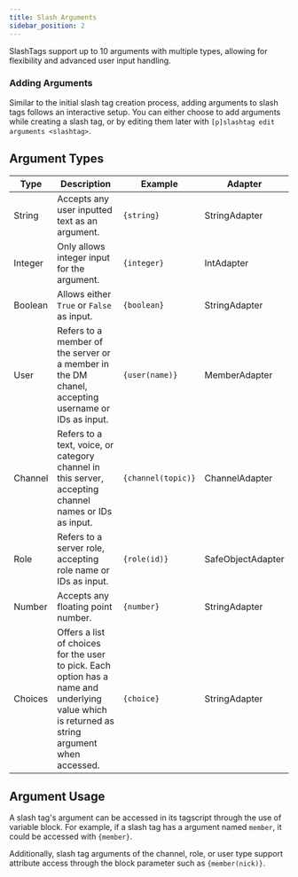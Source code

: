 ```yaml
---
title: Slash Arguments
sidebar_position: 2
---
```


SlashTags support up to 10 arguments with multiple types, allowing for flexibility and advanced user input handling.

### Adding Arguments

Similar to the initial slash tag creation process, adding arguments to slash tags follows an interactive setup. You can either choose to add arguments while creating a slash tag, or by editing them later with `[p]slashtag edit arguments <slashtag>`.

## Argument Types

Type    | Description     | Example      | Adapter
--------|-----------------|--------------|-----------
String | Accepts any user inputted text as an argument. | `{string}` | StringAdapter
Integer | Only allows integer input for the argument. | `{integer}` | IntAdapter
Boolean | Allows either `True` or `False` as input. | `{boolean}` | StringAdapter
User | Refers to a member of the server or a member in the DM chanel, accepting username or IDs as input. | `{user(name)}` | MemberAdapter
Channel | Refers to a text, voice, or category channel in this server, accepting channel names or IDs as input. | `{channel(topic)}` | ChannelAdapter
Role | Refers to a server role, accepting role name or IDs as input. | `{role(id)}` | SafeObjectAdapter
Number | Accepts any floating point number. | `{number}` | StringAdapter
Choices | Offers a list of choices for the user to pick. Each option has a name and underlying value which is returned as string argument when accessed. | `{choice}` | StringAdapter

## Argument Usage

A slash tag's argument can be accessed in its tagscript through the use of variable block. For example, if a slash tag has a argument named `member`, it could be accessed with `{member}`.

Additionally, slash tag arguments of the channel, role, or user type support attribute access through the block parameter such as `{member(nick)}`.
